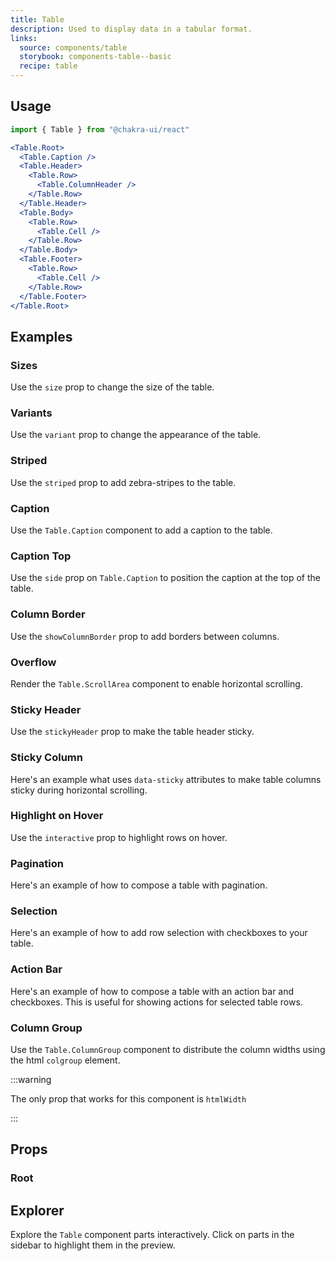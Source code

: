 ```yaml
---
title: Table
description: Used to display data in a tabular format.
links:
  source: components/table
  storybook: components-table--basic
  recipe: table
---
```


<ExampleTabs name="table-basic" />

## Usage

```jsx
import { Table } from "@chakra-ui/react"
```

```jsx
<Table.Root>
  <Table.Caption />
  <Table.Header>
    <Table.Row>
      <Table.ColumnHeader />
    </Table.Row>
  </Table.Header>
  <Table.Body>
    <Table.Row>
      <Table.Cell />
    </Table.Row>
  </Table.Body>
  <Table.Footer>
    <Table.Row>
      <Table.Cell />
    </Table.Row>
  </Table.Footer>
</Table.Root>
```

## Examples

### Sizes

Use the `size` prop to change the size of the table.

<ExampleTabs name="table-with-sizes" />

### Variants

Use the `variant` prop to change the appearance of the table.

<ExampleTabs name="table-with-variants" />

### Striped

Use the `striped` prop to add zebra-stripes to the table.

<ExampleTabs name="table-with-striped" />

### Caption

Use the `Table.Caption` component to add a caption to the table.

<ExampleTabs name="table-with-caption" />

### Caption Top

Use the `side` prop on `Table.Caption` to position the caption at the top of the
table.

<ExampleTabs name="table-with-caption-top" />

### Column Border

Use the `showColumnBorder` prop to add borders between columns.

<ExampleTabs name="table-with-column-border" />

### Overflow

Render the `Table.ScrollArea` component to enable horizontal scrolling.

<ExampleTabs name="table-with-overflow" />

### Sticky Header

Use the `stickyHeader` prop to make the table header sticky.

<ExampleTabs name="table-with-sticky-header" />

### Sticky Column

Here's an example what uses `data-sticky` attributes to make table columns
sticky during horizontal scrolling.

<ExampleTabs name="table-with-sticky-column" />

### Highlight on Hover

Use the `interactive` prop to highlight rows on hover.

<ExampleTabs name="table-with-interactive" />

### Pagination

Here's an example of how to compose a table with pagination.

<ExampleTabs name="table-with-pagination" />

### Selection

Here's an example of how to add row selection with checkboxes to your table.

<ExampleTabs name="table-with-selection" />

### Action Bar

Here's an example of how to compose a table with an action bar and checkboxes.
This is useful for showing actions for selected table rows.

<ExampleTabs name="table-with-selection-action-bar" />

### Column Group

Use the `Table.ColumnGroup` component to distribute the column widths using the
html `colgroup` element.

:::warning

The only prop that works for this component is `htmlWidth`

:::

<ExampleTabs name="table-with-column-group" />

## Props

### Root

<PropTable component="Table" part="Root" />

## Explorer

Explore the `Table` component parts interactively. Click on parts in the sidebar
to highlight them in the preview.

<Explorer name="table-basic" />
